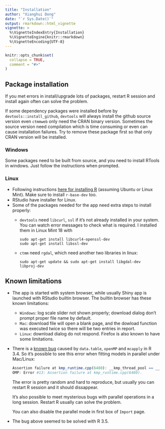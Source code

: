 ```yaml
---
title: "Installation"
author: "Xianghui Dong"
date: "`r Sys.Date()`"
output: rmarkdown::html_vignette
vignette: >
  %\VignetteIndexEntry{Installation}
  %\VignetteEngine{knitr::rmarkdown}
  %\VignetteEncoding{UTF-8}
---
```


```r
knitr::opts_chunk$set(
  collapse = TRUE,
  comment = "#>"
)
```

## Package installation

If you met errors in install/upgrade lots of packages, restart R session and install again often can solve the problem. 

If some dependency packages were installed before by `devtools::install_github`, `devtools` will always install the github source version even `ctmmweb` only need the CRAN binary version. Sometimes the source version need compilation which is time consuming or even can cause installation failures. Try to remove these package first so that only CRAN version will be installed.

### Windows

Some packages need to be built from source, and you need to install RTools in windows. Just follow the instructions when prompted.

### Linux
- Following instructions [here for installing R](https://cloud.r-project.org/bin/linux/ubuntu/) (assuming Ubuntu or Linux Mint). Make sure to install `r-base-dev` too.
- RStudio have installer for Linux.
- Some of the packages needed for the app need extra steps to install properly:
  + `devtools` need `libcurl`, `ssl` if it's not already installed in your system. You can watch error messages to check what is required. I installed them in Linux Mint 18 with
  
        sudo apt-get install libcurl4-openssl-dev
        sudo apt-get install libssl-dev
  
  + `ctmm` need `rgdal`, which need another two libraries in linux:
  
        sudo apt-get update && sudo apt-get install libgdal-dev libproj-dev
  
## Known limitations
- The app is started with system browser, while usually Shiny app is launched with RStudio builtin browser. The builtin browser has these known limitations:
    - `Windows`: log scale slider not shown properly; download dialog don't prompt proper file name by default.
    - `Mac`: download file will open a blank page, and the dowload function was executed twice so there will be two entries in report.
    - `Linux`: download dialog do not respond.
    Firefox is also known to have some limitations.
- There is a [known bug](https://github.com/Rdatatable/data.table/issues/2137) caused by `data.table`, `openMP` and `mcapply` in R 3.4. So it's possible to see this error when fitting models in parallel under Mac/Linux:

    ```r
    Assertion failure at kmp_runtime.cpp(6480): __kmp_thread_pool == __null.
    OMP: Error #13: Assertion failure at kmp_runtime.cpp(6480).
    ```

  The error is pretty random and hard to reproduce, but usually you can restart R session and it should dissappear.
  
  It's also possible to meet mysterious bugs with parallel operations in a long session. Restart R usually can solve the problem. 
  
  You can also disable the parallel mode in first box of `Import` page.
- The bug above seemed to be solved with R 3.5.
